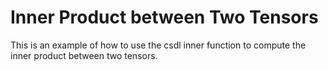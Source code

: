 Inner Product between Two Tensors
==================================

This is an example of how to use the csdl inner function to compute
the inner product between two tensors.


<WorkedExample />
